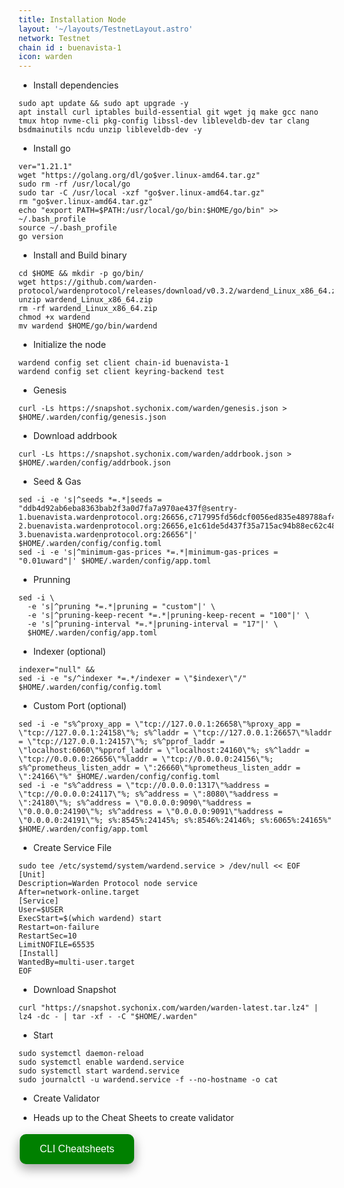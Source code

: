 ```yaml
---
title: Installation Node
layout: '~/layouts/TestnetLayout.astro'
network: Testnet
chain id : buenavista-1
icon: warden
---
```


- Install dependencies 
```
sudo apt update && sudo apt upgrade -y
apt install curl iptables build-essential git wget jq make gcc nano tmux htop nvme-cli pkg-config libssl-dev libleveldb-dev tar clang bsdmainutils ncdu unzip libleveldb-dev -y
```

- Install go
```
ver="1.21.1"
wget "https://golang.org/dl/go$ver.linux-amd64.tar.gz"
sudo rm -rf /usr/local/go
sudo tar -C /usr/local -xzf "go$ver.linux-amd64.tar.gz"
rm "go$ver.linux-amd64.tar.gz"
echo "export PATH=$PATH:/usr/local/go/bin:$HOME/go/bin" >> ~/.bash_profile
source ~/.bash_profile
go version
```

- Install and Build binary

```
cd $HOME && mkdir -p go/bin/
wget https://github.com/warden-protocol/wardenprotocol/releases/download/v0.3.2/wardend_Linux_x86_64.zip
unzip wardend_Linux_x86_64.zip
rm -rf wardend_Linux_x86_64.zip
chmod +x wardend
mv wardend $HOME/go/bin/wardend
```
- Initialize the node
```
wardend config set client chain-id buenavista-1
wardend config set client keyring-backend test
```

- Genesis
```
curl -Ls https://snapshot.sychonix.com/warden/genesis.json > $HOME/.warden/config/genesis.json 
```
- Download addrbook
```
curl -Ls https://snapshot.sychonix.com/warden/addrbook.json > $HOME/.warden/config/addrbook.json
```
- Seed & Gas
```
sed -i -e 's|^seeds *=.*|seeds = "ddb4d92ab6eba8363bab2f3a0d7fa7a970ae437f@sentry-1.buenavista.wardenprotocol.org:26656,c717995fd56dcf0056ed835e489788af4ffd8fe8@sentry-2.buenavista.wardenprotocol.org:26656,e1c61de5d437f35a715ac94b88ec62c482edc166@sentry-3.buenavista.wardenprotocol.org:26656"|' $HOME/.warden/config/config.toml
sed -i -e 's|^minimum-gas-prices *=.*|minimum-gas-prices = "0.01uward"|' $HOME/.warden/config/app.toml
```

- Prunning
```
sed -i \
  -e 's|^pruning *=.*|pruning = "custom"|' \
  -e 's|^pruning-keep-recent *=.*|pruning-keep-recent = "100"|' \
  -e 's|^pruning-interval *=.*|pruning-interval = "17"|' \
  $HOME/.warden/config/app.toml
```
- Indexer (optional)
```
indexer="null" &&
sed -i -e "s/^indexer *=.*/indexer = \"$indexer\"/" $HOME/.warden/config/config.toml
```

- Custom Port (optional)
```
sed -i -e "s%^proxy_app = \"tcp://127.0.0.1:26658\"%proxy_app = \"tcp://127.0.0.1:24158\"%; s%^laddr = \"tcp://127.0.0.1:26657\"%laddr = \"tcp://127.0.0.1:24157\"%; s%^pprof_laddr = \"localhost:6060\"%pprof_laddr = \"localhost:24160\"%; s%^laddr = \"tcp://0.0.0.0:26656\"%laddr = \"tcp://0.0.0.0:24156\"%; s%^prometheus_listen_addr = \":26660\"%prometheus_listen_addr = \":24166\"%" $HOME/.warden/config/config.toml
sed -i -e "s%^address = \"tcp://0.0.0.0:1317\"%address = \"tcp://0.0.0.0:24117\"%; s%^address = \":8080\"%address = \":24180\"%; s%^address = \"0.0.0.0:9090\"%address = \"0.0.0.0:24190\"%; s%^address = \"0.0.0.0:9091\"%address = \"0.0.0.0:24191\"%; s%:8545%:24145%; s%:8546%:24146%; s%:6065%:24165%" $HOME/.warden/config/app.toml
```

- Create Service File
```
sudo tee /etc/systemd/system/wardend.service > /dev/null << EOF
[Unit]
Description=Warden Protocol node service
After=network-online.target
[Service]
User=$USER
ExecStart=$(which wardend) start
Restart=on-failure
RestartSec=10
LimitNOFILE=65535
[Install]
WantedBy=multi-user.target
EOF
```

- Download Snapshot
```
curl "https://snapshot.sychonix.com/warden/warden-latest.tar.lz4" | lz4 -dc - | tar -xf - -C "$HOME/.warden"
```

- Start
```
sudo systemctl daemon-reload
sudo systemctl enable wardend.service
sudo systemctl start wardend.service
sudo journalctl -u wardend.service -f --no-hostname -o cat
```

- Create Validator

- Heads up to the Cheat Sheets to create validator

<a href="https://service.sychonix.com/testnet/warden/cheat" target="_blank">
  <button style="background-color: green; border: none; color: white; padding: 15px 32px; text-align: center; text-decoration: none; display: inline-block; font-size: 16px; margin: 4px 2px; cursor: pointer; border-radius: 10px; box-shadow: 0 8px 16px 0 rgba(0,0,0,0.2), 0 6px 20px 0 rgba(0,0,0,0.19);" onmouseover="this.style.boxShadow='0 0 0 4px rgba(0,255,0,0.5)'" onmouseout="this.style.boxShadow='0 8px 16px 0 rgba(0,0,0,0.2), 0 6px 20px 0 rgba(0,0,0,0.19)'">CLI Cheatsheets</button>
</a>
